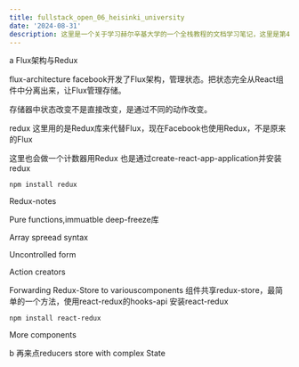```yaml
---
title: fullstack_open_06_heisinki_university
date: '2024-08-31'
description: 这里是一个关于学习赫尔辛基大学的一个全栈教程的文档学习笔记，这里是第4部分，测试Express服务端程序，以及用户管理
---
```


a Flux架构与Redux

flux-architecture
facebook开发了Flux架构，管理状态。把状态完全从React组件中分离出来，让Flux管理存储。

存储器中状态改变不是直接改变，是通过不同的动作改变。

redux
这里用的是Redux库来代替Flux，现在Facebook也使用Redux，不是原来的Flux

这里也会做一个计数器用Redux
也是通过create-react-app-application并安装redux
```
npm install redux
```

Redux-notes

Pure functions,immuatble
deep-freeze库

Array spreead syntax

Uncontrolled form

Action creators

Forwarding Redux-Store to variouscomponents
组件共享redux-store，最简单的一个方法，使用react-redux的hooks-api
安装react-redux
```
npm install react-redux
```

More components

b 再来点reducers
store with complex State
